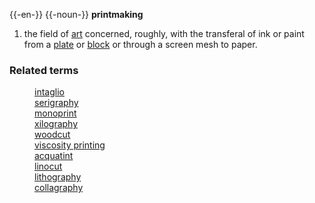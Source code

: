 {{-en-}}
{{-noun-}}
'''printmaking'''
#the field of [[art]] concerned, roughly, with the transferal of ink or paint from a [[plate]] or [[block]] or through a screen mesh to paper.  

===Related terms===
:[[intaglio]]
:[[serigraphy]]
:[[monoprint]]
:[[xilography]]
:[[woodcut]]
:[[viscosity printing]]
:[[acquatint]]
:[[linocut]]
:[[lithography]]
:[[collagraphy]]